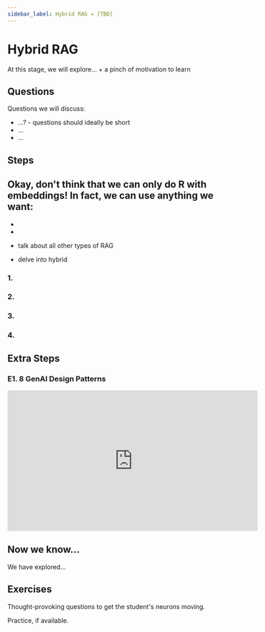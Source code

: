 ```yaml
---
sidebar_label: Hybrid RAG ✦ [TBD]
---
```


# Hybrid RAG

At this stage, we will explore... + a pinch of motivation to learn

## Questions

Questions we will discuss:
- ...? - questions should ideally be short
- ...
- ...

## Steps

Okay, don't think that we can only do R with embeddings! In fact, we can use anything we want:
-
-
-

- talk about all other types of RAG
- delve into hybrid

### 1.

### 2.

### 3.

### 4.

## Extra Steps

### E1. 8 GenAI Design Patterns

<iframe width="560" height="315" src="https://www.youtube.com/embed/kRHRHNiep0U?si=ITsFeI95cAv_wO4K" title="YouTube video player" frameborder="0" allow="accelerometer; autoplay; clipboard-write; encrypted-media; gyroscope; picture-in-picture; web-share" referrerpolicy="strict-origin-when-cross-origin" allowfullscreen></iframe>


## Now we know...

We have explored...

## Exercises

Thought-provoking questions to get the student's neurons moving.

Practice, if available.
